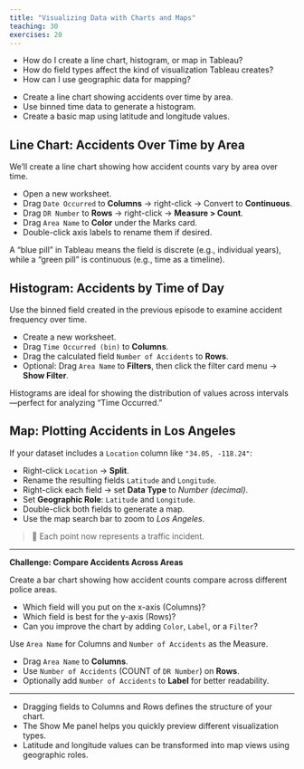 ```yaml
---
title: "Visualizing Data with Charts and Maps"
teaching: 30
exercises: 20
---
```


::: questions
- How do I create a line chart, histogram, or map in Tableau?
- How do field types affect the kind of visualization Tableau creates?
- How can I use geographic data for mapping?
:::

::: objectives
- Create a line chart showing accidents over time by area.
- Use binned time data to generate a histogram.
- Create a basic map using latitude and longitude values.
:::

## Line Chart: Accidents Over Time by Area

We’ll create a line chart showing how accident counts vary by area over time.

::: checklist
- Open a new worksheet.
- Drag `Date Occurred` to **Columns** → right-click → Convert to **Continuous**.
- Drag `DR Number` to **Rows** → right-click → **Measure > Count**.
- Drag `Area Name` to **Color** under the Marks card.
- Double-click axis labels to rename them if desired.
:::

::: callout
A "blue pill" in Tableau means the field is discrete (e.g., individual years), while a "green pill" is continuous (e.g., time as a timeline).
:::

## Histogram: Accidents by Time of Day

Use the binned field created in the previous episode to examine accident frequency over time.

::: checklist
- Create a new worksheet.
- Drag `Time Occurred (bin)` to **Columns**.
- Drag the calculated field `Number of Accidents` to **Rows**.
- Optional: Drag `Area Name` to **Filters**, then click the filter card menu → **Show Filter**.
:::

::: callout
Histograms are ideal for showing the distribution of values across intervals—perfect for analyzing "Time Occurred."
:::

## Map: Plotting Accidents in Los Angeles

If your dataset includes a `Location` column like `"34.05, -118.24"`:

::: checklist
- Right-click `Location` → **Split**.
- Rename the resulting fields `Latitude` and `Longitude`.
- Right-click each field → set **Data Type** to *Number (decimal)*.
- Set **Geographic Role**: `Latitude` and `Longitude`.
- Double-click both fields to generate a map.
- Use the map search bar to zoom to *Los Angeles*.
:::

> 📌 Each point now represents a traffic incident.

---

::: challenge
**Challenge: Compare Accidents Across Areas**

Create a bar chart showing how accident counts compare across different police areas.

- Which field will you put on the x-axis (Columns)?
- Which field is best for the y-axis (Rows)?
- Can you improve the chart by adding `Color`, `Label`, or a `Filter`?

::: hint
Use `Area Name` for Columns and `Number of Accidents` as the Measure.
:::

::: solution
- Drag `Area Name` to **Columns**.
- Use `Number of Accidents` (COUNT of `DR Number`) on **Rows**.
- Optionally add `Number of Accidents` to **Label** for better readability.
:::

:::

---

::: keypoints
- Dragging fields to Columns and Rows defines the structure of your chart.
- The Show Me panel helps you quickly preview different visualization types.
- Latitude and longitude values can be transformed into map views using geographic roles.
:::
